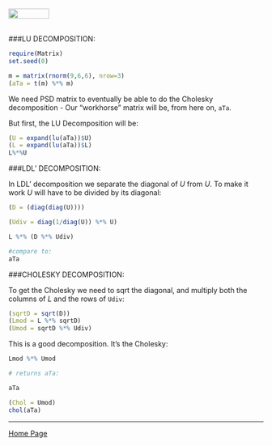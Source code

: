 <br>
<a href="http://rinterested.github.io/statistics/index.html">
<img HEIGHT="20" WIDTH="80" src="https://cloud.githubusercontent.com/assets/9312897/10556783/a27a26fa-745c-11e5-9b1a-2d5bd737387a.PNG"></a>
<br><br>

###LU DECOMPOSITION:

```r
require(Matrix)
set.seed(0)

m = matrix(rnorm(9,6,6), nrow=3) 
(aTa = t(m) %*% m)
```


We need PSD matrix to eventually be able to do the Cholesky decomposition - Our "workhorse" matrix will be, from here on, `aTa`.

But first, the LU Decomposition will be:

```r
(U = expand(lu(aTa))$U)
(L = expand(lu(aTa))$L)
L%*%U
```


###LDL' DECOMPOSITION:

In LDL' decomposition we separate the diagonal of $U$ from $U$. To make it work $U$ will have to be divided by its diagonal:

```r
(D = (diag(diag(U))))

(Udiv = diag(1/diag(U)) %*% U)

L %*% (D %*% Udiv)

#compare to:
aTa
```

###CHOLESKY DECOMPOSITION:

To get the Cholesky we need to sqrt the diagonal, and multiply both the columns of $L$ and the rows of `Udiv`:

```r
(sqrtD = sqrt(D))
(Lmod = L %*% sqrtD)
(Umod = sqrtD %*% Udiv)
```

This is a good decomposition. It's the Cholesky:

```r
Lmod %*% Umod

# returns aTa:

aTa

(Chol = Umod)
chol(aTa)
```


---

<a href="http://rinterested.github.io/statistics/index.html">Home Page</a>
